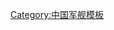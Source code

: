 {{Navbox
<!--military navigation
|style   = wide -->
|state = {{{state|autocollapse}}}
|bodyclass = hlist
|name    = 驱逐舰第三支队
|title   = [[File:Naval Ensign of the People's Republic of China.svg|28px]] [[中国人民解放军海军]][[驱逐舰第三支队]][[水面舰艇|水面战舰]]
|raw_name = PLAN ship

| group1 = [[导弹驱逐舰]]
|list1= {{Navbox subgroup
 | group1 = <center>[[现代级导弹驱逐舰|956Э/ЭМ型导弹驱逐舰]]</center>
 | list1  = 
* {{PLANS|杭州|DDG|136|3}}
* {{PLANS|福州|DDG|137|3}}
* {{PLANS|泰州|DDG|138|3}}
* {{PLANS|宁波|DDG|139|3}} 
 | group2 = <center>[[052D型导弹驱逐舰]]</center>
 | list2  = 
* {{PLANS|太原|DDG|131|3}}
}}

| group2 = [[导弹护卫舰]]
|list2= {{Navbox subgroup
 | group1 = <center>[[054A型导弹护卫舰]]</center>
 | list1  = 
* {{PLANS|舟山|FFG|529|3}}
* {{PLANS|徐州|FFG|530|3}}
* {{PLANS|湘潭|FFG|531|3}}
* {{PLANS|荆州|FFG|532|3}}
* {{PLANS|南通|FFG|601|3}}
* {{PLANS|枣庄|FFG|542|3}}

}}

}}<noinclude>
{{collapsible option}}

[[Category:中国军舰模板]]
</noinclude>